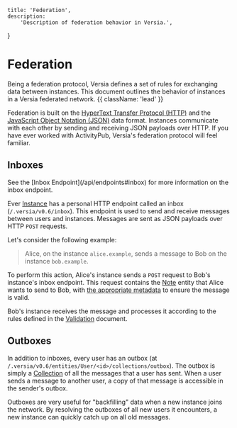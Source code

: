 
    title: 'Federation',
    description:
        'Description of federation behavior in Versia.',
}

# Federation

Being a federation protocol, Versia defines a set of rules for exchanging data between instances. This document outlines the behavior of instances in a Versia federated network. {{ className: 'lead' }}

Federation is built on the [HyperText Transfer Protocol (HTTP)](https://tools.ietf.org/html/rfc7230) and the [JavaScript Object Notation (JSON)](https://tools.ietf.org/html/rfc7159) data format. Instances communicate with each other by sending and receiving JSON payloads over HTTP. If you have ever worked with ActivityPub, Versia's federation protocol will feel familiar.

<Guides>
    <Guide name="HTTP Guidelines" href="/federation/http" description="Guidelines for HTTP communication in Versia." />
    <Guide name="Validation" href="/federation/validation" description="Validation rules for Versia implementations." />
    <Guide name="Discovery" href="/federation/discovery" description="How Versia instances can discover users, capabilities, and endpoints." />
    <Guide name="Delegation" href="/federation/delegation" description="Authorizing actions on behalf of another user." />
</Guides>

## Inboxes

<Note>
    See the [Inbox Endpoint](/api/endpoints#inbox) for more information on the inbox endpoint.
</Note>

Ever [Instance](/entities/instance-metadata) has a personal HTTP endpoint called an inbox (`/.versia/v0.6/inbox`). This endpoint is used to send and receive messages between users and instances. Messages are sent as JSON payloads over HTTP `POST` requests.

Let's consider the following example:

> Alice, on the instance `alice.example`, sends a message to Bob on the instance `bob.example`.

To perform this action, Alice's instance sends a `POST` request to Bob's instance's inbox endpoint. This request contains the [Note](/entities/note) entity that Alice wants to send to Bob, with [the appropriate metadata](/federation/http) to ensure the message is valid.

Bob's instance receives the message and processes it according to the rules defined in the [Validation](/federation/validation) document.

## Outboxes

In addition to inboxes, every user has an outbox (at `/.versia/v0.6/entities/User/<id>/collections/outbox`). The outbox is simply a [Collection](/structures/collection) of all the messages that a user has sent. When a user sends a message to another user, a copy of that message is accessible in the sender's outbox.

Outboxes are very useful for "backfilling" data when a new instance joins the network. By resolving the outboxes of all new users it encounters, a new instance can quickly catch up on all old messages.